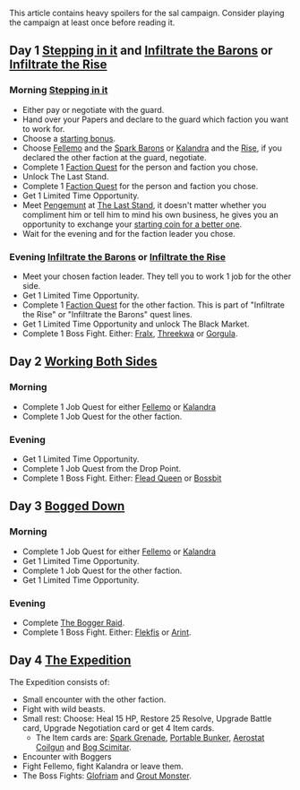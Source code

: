 
This article contains heavy spoilers for the sal campaign. Consider playing the campaign at least once before reading it.

== Day 1 [[Stepping in it]] and [[Infiltrate the Barons]] or [[Infiltrate the Rise]]==
=== Morning [[Stepping in it]] ===
* Either pay or negotiate with the guard.
* Hand over your Papers and declare to the guard which faction you want to work for.
* Choose a [[Stepping_in_it#Declaring_an_item|starting bonus]].
* Choose [[Fellemo]] and the [[Spark Barons]] or [[Kalandra]] and the [[Rise]], if you declared the other faction at the guard, negotiate.
* Complete 1 [[Stepping_in_it#Faction_Quests|Faction Quest]] for the person and faction you chose.
* Unlock The Last Stand.
* Complete 1 [[Stepping_in_it#Faction_Quests|Faction Quest]] for the person and faction you chose.
* Get 1 Limited Time Opportunity.
* Meet [[Pengemunt]] at [[The Last Stand]], it doesn't matter whether you compliment him or tell him to mind his own business, he gives you an opportunity to exchange your [[Rook#Lucky_Coins|starting coin for a better one]].
* Wait for the evening and for the faction leader you chose.
=== Evening [[Infiltrate the Barons]] or [[Infiltrate the Rise]] ===
* Meet your chosen faction leader. They tell you to work 1 job for the other side.
* Get 1 Limited Time Opportunity.
* Complete 1 [[Stepping in it|Faction Quest]] for the other faction. This is part of "Infiltrate the Rise" or "Infiltrate the Barons" quest lines.
* Get 1 Limited Time Opportunity and unlock The Black Market.
* Complete 1 Boss Fight. Either: [[Fralx]], [[Threekwa]] or [[Gorgula]].

== Day 2 [[Working Both Sides]] ==
=== Morning ===
* Complete 1 Job Quest for either [[Fellemo]] or [[Kalandra]]
* Complete 1 Job Quest for the other faction.

=== Evening ===
* Get 1 Limited Time Opportunity.
* Complete 1 Job Quest from the Drop Point.
* Complete 1 Boss Fight. Either: [[Flead Queen]] or [[Bossbit]]

== Day 3 [[Bogged Down]] ==
=== Morning ===
* Complete 1 Job Quest for either [[Fellemo]] or [[Kalandra]]
* Get 1 Limited Time Opportunity.
* Complete 1 Job Quest for the other faction.
* Get 1 Limited Time Opportunity.

=== Evening ===
* Complete [[The Bogger Raid]].
* Complete 1 Boss Fight. Either: [[Flekfis]] or [[Arint]]. 

== Day 4 [[The Expedition]] ==
The Expedition consists of:
* Small encounter with the other faction.
* Fight with wild beasts.
* Small rest: Choose: Heal 15 HP, Restore 25 Resolve, Upgrade Battle card, Upgrade Negotiation card or get 4 Item cards.
** The Item cards are: [[Spark Grenade]], [[Portable Bunker]], [[Aerostat Coilgun]] and [[Bog Scimitar]].
* Encounter with Boggers
* Fight Fellemo, fight Kalandra or leave them.
* The Boss Fights: [[Glofriam]] and [[Grout Monster]].